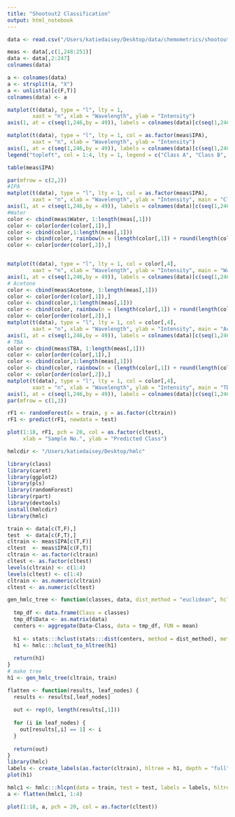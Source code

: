 ```yaml
---
title: "Shootout2 Classification"
output: html_notebook
---
```


```r
data <- read.csv("/Users/katiedaisey/Desktop/data/chemometrics/shootout2.csv")

meas <- data[,c(1,248:251)]
data <- data[,2:247]
colnames(data)
```
```r
a <- colnames(data)
a <- strsplit(a, "X")
a <- unlist(a)[c(F,T)]
colnames(data) <- a
```


```r
matplot(t(data), type = "l", lty = 1, 
        xaxt = "n", xlab = "Wavelength", ylab = "Intensity")
axis(1, at = c(seq(1,246,by = 49)), labels = colnames(data)[c(seq(1,246,by = 49))])
```
```r
matplot(t(data), type = "l", lty = 1, col = as.factor(meas$IPA),
        xaxt = "n", xlab = "Wavelength", ylab = "Intensity")
axis(1, at = c(seq(1,246,by = 49)), labels = colnames(data)[c(seq(1,246,by = 49))])
legend("topleft", col = 1:4, lty = 1, legend = c("Class A", "Class B", "Class C", "Class D"), bty = "n")
```
```r
table(meas$IPA)
```



```r
par(mfrow = c(2,2))
#IPA
matplot(t(data), type = "l", lty = 1, col = as.factor(meas$IPA),
        xaxt = "n", xlab = "Wavelength", ylab = "Intensity", main = "Class")
axis(1, at = c(seq(1,246,by = 49)), labels = colnames(data)[c(seq(1,246,by = 49))])
#Water
color <- cbind(meas$Water, 1:length(meas[,1]))
color <- color[order(color[,1]),]
color <- cbind(color,1:length(meas[,1]))
color <- cbind(color, rainbow(n = (length(color[,1]) + round(length(color[,1])/10,0) ))[1:length(color[,1])])
color <- color[order(color[,2]),]


matplot(t(data), type = "l", lty = 1, col = color[,4],
        xaxt = "n", xlab = "Wavelength", ylab = "Intensity", main = "Water")
axis(1, at = c(seq(1,246,by = 49)), labels = colnames(data)[c(seq(1,246,by = 49))])
# Acetone
color <- cbind(meas$Acetone, 1:length(meas[,1]))
color <- color[order(color[,1]),]
color <- cbind(color,1:length(meas[,1]))
color <- cbind(color, rainbow(n = (length(color[,1]) + round(length(color[,1])/10,0) ))[1:length(color[,1])])
color <- color[order(color[,2]),]
matplot(t(data), type = "l", lty = 1, col = color[,4],
        xaxt = "n", xlab = "Wavelength", ylab = "Intensity", main = "Acetone")
axis(1, at = c(seq(1,246,by = 49)), labels = colnames(data)[c(seq(1,246,by = 49))])
# TBA
color <- cbind(meas$TBA, 1:length(meas[,1]))
color <- color[order(color[,1]),]
color <- cbind(color,1:length(meas[,1]))
color <- cbind(color, rainbow(n = (length(color[,1]) + round(length(color[,1])/10,0) ))[1:length(color[,1])])
color <- color[order(color[,2]),]
matplot(t(data), type = "l", lty = 1, col = color[,4],
        xaxt = "n", xlab = "Wavelength", ylab = "Intensity", main = "TBA")
axis(1, at = c(seq(1,246,by = 49)), labels = colnames(data)[c(seq(1,246,by = 49))])
par(mfrow = c(1,1))
```

```r
rF1 <- randomForest(x = train, y = as.factor(cltrain))
rF1 <- predict(rF1, newdata = test)

plot(1:18, rF1, pch = 20, col = as.factor(cltest),
     xlab = "Sample No.", ylab = "Predicted Class")
```



```r
hmlcdir <- "/Users/katiedaisey/Desktop/hmlc"

library(class)
library(caret)
library(ggplot2)
library(pls)
library(randomForest)
library(rpart)
library(devtools)
install(hmlcdir)
library(hmlc)
```

```r
train <- data[c(T,F),]
test  <- data[c(F,T),]
cltrain <- meas$IPA[c(T,F)]
cltest  <- meas$IPA[c(F,T)]
cltrain <- as.factor(cltrain)
cltest <- as.factor(cltest)
levels(cltrain) <- c(1:4)
levels(cltest) <- c(1:4)
cltrain <- as.numeric(cltrain)
cltest <- as.numeric(cltest)
```

```r
gen_hmlc_tree <- function(classes, data, dist_method = "euclidean", hclust_method = "ward.D2") {
  
  tmp_df <- data.frame(Class = classes)
  tmp_df$Data <- as.matrix(data)
  centers <- aggregate(Data~Class, data = tmp_df, FUN = mean)
  
  h1 <- stats:::hclust(stats:::dist(centers, method = dist_method), method = hclust_method)
  h1 <- hmlc:::hclust_to_hltree(h1)
  
  return(h1)
}
# make tree
h1 <- gen_hmlc_tree(cltrain, train)

flatten <- function(results, leaf_nodes) {
  results <- results[,leaf_nodes]
  
  out <- rep(0, length(results[,1]))
  
  for (i in leaf_nodes) {
    out[results[,i] == 1] <- i
  }
  
  return(out)
}  
library(hmlc)
labels <- create_labels(as.factor(cltrain), hltree = h1, depth = "full")
plot(h1)
```


```r
hmlc1 <- hmlc:::hlcpn(data = train, test = test, labels = labels, hltree = h1, policy = "actual", classifier = "randomForest", k = 1)
a <- flatten(hmlc1, 1:4)

plot(1:18, a, pch = 20, col = as.factor(cltest))
```





